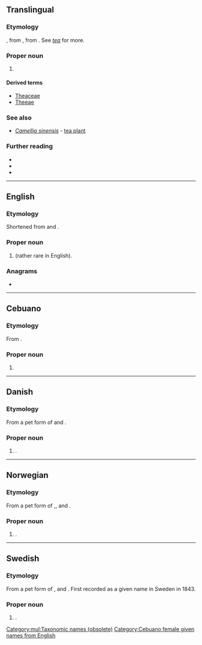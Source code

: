 {{also|thea}}
==Translingual==

===Etymology===
{{etyl|NL.|mul}}, from {{etyl|nl|mul}} {{m|nl|thee}}, from {{etyl|cmn|mul}}. See ''[[tea]]'' for more.

===Proper noun===
{{taxoninfl|i=1|g=f}}

# {{lb|mul|obsolete}} {{taxon|genus|family|Theaceae|now called ''[[Camellia]]''}}

====Derived terms====
* [[Theaceae]]
* [[Theeae]]

===See also===
* ''[[Camellia sinensis]]'' - [[tea plant]]

===Further reading===
* {{pedia|Camellia}}
* {{specieslite|Theeae}}
* {{comcatlite}}

[[Category:mul:Taxonomic names (obsolete)]]

----

==English==

===Etymology===
Shortened from {{m|en|Dorothea}} and {{m|en|Theodora}}.

===Proper noun===
{{en-proper noun}}

# {{given name|female|from=Ancient Greek}} (rather rare in English).

===Anagrams===
* {{anagrams|en|HEAT|eath|haet|hate|heat|heta}}

----

==Cebuano==

===Etymology===
From {{der|ceb|en|Thea}}.

===Proper noun===
{{head|ceb|noun}}

# {{given name|female|from=Ancient Greek|lang=ceb|dot=|A=a}}

[[Category:Cebuano female given names from English]]

----

==Danish==

===Etymology===
From a pet form of {{m|da|Dorothea}} and {{m|da|Theodora}}.

===Proper noun===
{{head|da|proper noun}}

# {{given name|female|lang=da}}.

----

==Norwegian==

===Etymology===
From a pet form of {{m|no|Dorothea}},{{m|no|Theodora}}, {{m|no|Mathea}} and {{m|no|Therese}}.

===Proper noun===
{{head|no|proper noun}}

# {{given name|female|lang=no}}.

----

==Swedish==

===Etymology===
From a pet form of {{l|sv|Dorotea}} ,{{l|sv|Theodora}} and {{l|sv|Teresia}}. First recorded as a given name in Sweden in 1843.

===Proper noun===
{{sv-proper noun|c}}

# {{given name|female|lang=sv}}.